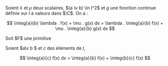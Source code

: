 

<Item type='proposition' titre="linéarité de l'intégrale">

Soient $\lambda$ et $\mu$ deux scalaires, $(a \v b) \in I^2$ et $g$ une fonction continue définie sur $I$ à valeurs dans $\C$. On a :

$$
\integ{a}{b} \lambda . f(x) + \mu . g(x) dx = \lambda . \integ{a}{b} f(x) + \mu . \integ{a}{b} g(x) dx
$$
</Item>

<Hideable type='démonstration' titre=''>
Soit $F$ une primitive 
</Hideable>

<Item type='proposition' titre='relation de chasles'>

Soient $a\v b $ et $c$ des éléments de $I$, 

$$
\integ{a}{c} f(x) dx = \integ{a}{b} f(x) + \integ{b}{c} f(x)
$$
</Item>